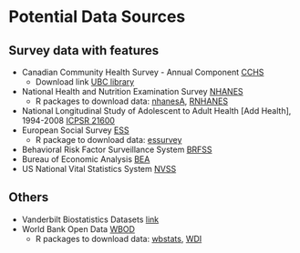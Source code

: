 # Potential Data Sources

## Survey data with features

- Canadian Community Health Survey - Annual Component [CCHS](https://www150.statcan.gc.ca/n1/en/catalogue/11-625-X)
    - Download link [UBC library](http://dvn.library.ubc.ca/) 
- National Health and Nutrition Examination Survey [NHANES](https://www.cdc.gov/nchs/nhanes/index.htm)
    - R packages to download data: [nhanesA](https://cran.r-project.org/web/packages/nhanesA/vignettes/Introducing_nhanesA.html), [RNHANES](https://cran.r-project.org/web/packages/RNHANES/vignettes/introduction.html) 
- National Longitudinal Study of Adolescent to Adult Health [Add Health], 1994-2008 [ICPSR 21600](http://www.icpsr.umich.edu/icpsrweb/DSDR/studies/21600)
- European Social Survey [ESS](http://www.europeansocialsurvey.org/)
    - R package to download data: [essurvey](https://cran.r-project.org/web/packages/essurvey/vignettes/intro_ess.html) 
- Behavioral Risk Factor Surveillance System [BRFSS](https://www.cdc.gov/brfss/data_documentation/index.htm)
- Bureau of Economic Analysis [BEA](http://www.bea.gov/)
- US National Vital Statistics System [NVSS](https://www.cdc.gov/nchs/nvss/vsrr.htm)


## Others

- Vanderbilt Biostatistics Datasets [link](http://biostat.mc.vanderbilt.edu/wiki/Main/DataSets)
- World Bank Open Data [WBOD](https://data.worldbank.org/)
    - R packages to download data: [wbstats](https://cran.r-project.org/web/packages/wbstats/vignettes/Using_the_wbstats_package.html), [WDI](https://cran.r-project.org/web/packages/WDI/index.html)
